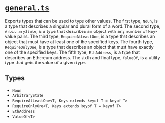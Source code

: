 # [`general.ts`](https://github.com/HausDAO/daohaus-monorepo/blob/develop/libs/common-utilities/src/types/general.ts)

Exports types that can be used to type other values. The first type, `Noun`, is a type that describes a singular and plural form of a word. The second type, `ArbitraryState`, is a type that describes an object with any number of key-value pairs. The third type, `RequireAtLeastOne`, is a type that describes an object that must have at least one of the specified keys. The fourth type, `RequireOnlyOne`, is a type that describes an object that must have exactly one of the specified keys. The fifth type, `EthAddress`, is a type that describes an Ethereum address. The sixth and final type, `ValueOf`, is a utility type that gets the value of a given type.

## Types

- `Noun`
- `ArbitraryState`
- `RequireAtLeastOne<T, Keys extends keyof T = keyof T>`
- `RequireOnlyOne<T, Keys extends keyof T = keyof T>`
- `EthAddress`
- `ValueOf<T>`
